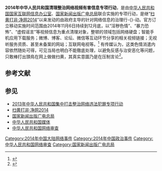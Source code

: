 {{noteTA
|G1 = IT
|T = zh-hans:2014年中华人民共和国清理整治网络视频有害信息专项行动; zh-hant:2014年中華人民共和國清理整治網絡視頻有害信息專項行動;
|1 = zh-hans:互联网信息办公室; zh-hant:互聯網信息辦公室;
|2 = zh-hans:工业和信息化部; zh-hant:工業和信息化部;
|3 = zh-hans:中国互联网协会; zh-hant:中國互聯網協會;
|4 = zh-hans:清理整治网络视频有害信息专项行动; zh-hant:清理整治網絡視頻有害信息專項行動;
}}
'''2014年中华人民共和国清理整治网络视频有害信息专项行动'''，是由[[中华人民共和国|中华人民共和国]][[国家互联网信息办公室|国家互联网信息办公室]]、[[国家新闻出版广电总局|国家新闻出版广电总局]]联合实施的专项行动，是继“[[扫黄打非·净网2014|扫黄打非·净网2014]]”以来发动的由政府主导的针对网络信息的治理行-{}-动。官方订立移动实施时间范围由2014年11月6日持续到12月底，以“淫秽色情”、“暴力恐怖”、“虚假谣言”等视频信息为重点清理对象，整顿的领域包括网络硬盘；智能手机应用下载服务；微博、博客、论坛、微信等互动环节分享的相关视频链接；无视听服务资质、甚至未备案的网站；互联网电视等。<ref>{{cite news|title=我国开展清理整治网络视频有害信息专项行动 主要涉及五大领域|url=http://news.xinhuanet.com/legal/2014-11/06/c_1113149850.htm|accessdate=2014-11-07|newspaper=新华网|date=2014-11-06|archive-date=2014-12-19|archive-url=https://web.archive.org/web/20141219124042/http://news.xinhuanet.com/legal/2014-11/06/c_1113149850.htm|dead-url=no}}</ref> 有传媒认为，这类色情消遣内容依然随处可得，可见当局也明白不能徹底处理，以避免反感与治安恶化等问题，只敢棒打出頭鳥在网上做做扫黄，其真实意圖乃是在压制言论<ref>{{cite news|title=中国“净网”行动一年关闭2000余万帐号 是扫黄打非还是钳制言论？|url=https://www.rfa.org/mandarin/yataibaodao/meiti/yf2-01192015111501.html|dead-url=no|accessdate=2021-07-10|archive-date=2021-07-12|archive-url=https://web.archive.org/web/20210712034359/https://www.rfa.org/mandarin/yataibaodao/meiti/yf2-01192015111501.html}}</ref>。

== 参考文献 ==
{{Reflist|2}}

== 参见 ==
* [[2013年中华人民共和国集中打击整治网络违法犯罪专项行动|2013年中华人民共和国集中打击整治网络违法犯罪专项行动]]
* [[扫黄打非·净网2014|扫黄打非·净网2014]]
* [[国家新闻出版广电总局|国家新闻出版广电总局]]
* [[中华人民共和国媒体|中华人民共和国媒体]]
* [[中华人民共和国网络审查|中华人民共和国网络审查]]

[[Category:2014年中国大陆网络事件|Category:2014年中国大陆网络事件]]
[[Category:2014年中国政治事件|Category:2014年中国政治事件]]
[[Category:中华人民共和国网络审查|Category:中华人民共和国网络审查]]
[[Category:国家新闻出版广电总局|Category:国家新闻出版广电总局]]
{{网络小作品}}